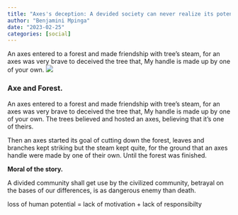 ```yaml
---
title: "Axes's deception: A devided society can never realize its potential"
author: "Benjamini Mpinga"
date: "2023-02-25"
categories: [social]
---
```


An axes entered to a forest and made friendship with tree's steam, for an axes was very brave to deceived the tree that, My handle is made up by one of your own.
![](family1.jpg)

### Axe and Forest.

An axes entered to a forest and made friendship with tree's steam, for an axes was very brave to deceived the tree that, My handle is made up by one of your own. The trees believed and hosted an axes, believing that it's one of theirs.

Then an axes started its goal of cutting down the forest, leaves and branches kept striking but the steam kept quite, for the ground that an axes handle were made by one of their own. Until the forest was finished.

**Moral of the story.**

A divided community shall get use by the civilized community, betrayal on the bases of our differences, is as dangerous enemy than death.

loss of human potential = lack of motivation + lack of responsibilty
